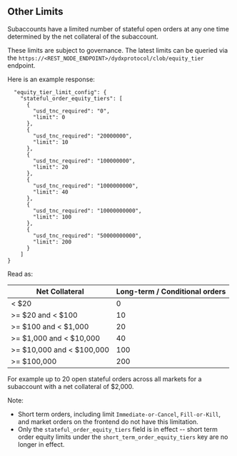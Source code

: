 ## Other Limits

Subaccounts have a limited number of stateful open orders at any one time determined by the net collateral of the subaccount.

These limits are subject to governance. The latest limits can be queried via the `https://<REST_NODE_ENDPOINT>/dydxprotocol/clob/equity_tier` endpoint.

Here is an example response:

```
  "equity_tier_limit_config": {
    "stateful_order_equity_tiers": [
      {
        "usd_tnc_required": "0",
        "limit": 0
      },
      {
        "usd_tnc_required": "20000000",
        "limit": 10
      },
      {
        "usd_tnc_required": "100000000",
        "limit": 20
      },
      {
        "usd_tnc_required": "1000000000",
        "limit": 40
      },
      {
        "usd_tnc_required": "10000000000",
        "limit": 100
      },
      {
        "usd_tnc_required": "50000000000",
        "limit": 200
      }
    ]
}
```

Read as:

| Net Collateral            | Long-term / Conditional orders   | 
| ------------------------- | -------------------------------  |
| < $20                     |  0                               |    
| >= $20 and < $100         |  10                              |  
| >= $100 and < $1,000      |  20                              | 
| >= $1,000 and < $10,000   |  40                              | 
| >= $10,000 and < $100,000 |  100                             | 
| >= $100,000               |  200                             |

For example up to 20 open stateful orders across all markets for a subaccount with a net collateral of $2,000.

Note:
- Short term orders, including limit `Immediate-or-Cancel`, `Fill-or-Kill`, and market orders on the frontend do not have this limitation.
- Only the `stateful_order_equity_tiers` field is in effect -- short term order equity limits under the `short_term_order_equity_tiers` key are no longer in effect.